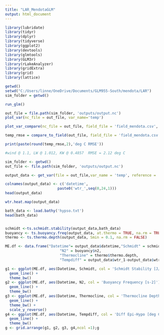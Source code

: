 ```yaml
---
title: "LAR_MendotaGLM"
output: html_document
---
```



```r
library(lubridate)
library(tidyr)
library(dplyr)
library(tidyverse)
library(ggplot2)
library(devtools)
library(glmtools)
library(GLM3r)
library(rLakeAnalyzer)
library(gridExtra)
library(grid)
library(lattice)
```



```r
getwd()
setwd("C:/Users/linne/OneDrive/Documents/GLM955-South/mendota/LAR")
sim_folder = getwd()

run_glm()

out_file = file.path(sim_folder, 'outputs/output.nc')
plot_var(nc_file = out_file, var_name='temp')

plot_var_compare(nc_file = out_file, field_file = 'field_mendota.csv', var_name = 'temp')

temp_rmse = compare_to_field(out_file, field_file = 'field_mendota.csv', metric='water.temperature', as_value=F)

print(paste(round(temp_rmse,2),'deg C RMSE'))

#wind @ 1.1, LW @ 1.012, KW @ 0.4857  RMSE = 2.12 deg C
```






```r
sim_folder <- getwd()
out_file <- file.path(sim_folder, 'outputs/output.nc')

output_data <- get_var(file = out_file,var_name = 'temp', reference = 'surface',z_out = seq(0,24,1))

colnames(output_data) <- c('datetime',
                        paste0('wtr_',seq(0,24,1)))
head(output_data)

wtr.heat.map(output_data)

bath_data <- load.bathy('hypso.txt')
head(bath_data)


schmidt <-ts.schmidt.stability(output_data,bath_data)
buoyancy <- ts.buoyancy.freq(output_data, at.thermo = TRUE, na.rm = TRUE)
thermo <- ts.thermo.depth(output_data, Smin = 0.1, na.rm = FALSE)

ME.df <- data.frame("Datetime"= output_data$datetime,"Schmidt" = schmidt$schmidt.stability, 
                         "N2" = buoyancy$n2, 
                         "Thermocline" = thermo$thermo.depth, 
                         "Tempdiff" = output_data$wtr_1-output_data$wtr_24)

g1 <- ggplot(ME.df, aes(Datetime, Schmidt, col = 'Schmidt Stability [J/m2]')) +
  geom_line() +
  theme_bw()
g2 <- ggplot(ME.df, aes(Datetime, N2, col = 'Buoyancy Frequency [s-2]')) +
  geom_line() +
  theme_bw()
g3 <- ggplot(ME.df, aes(Datetime, Thermocline, col = 'Thermocline Depth [m]')) +
  geom_line() +
  theme_bw() +
  scale_y_reverse()
g4 <- ggplot(ME.df, aes(Datetime, Tempdiff, col = 'Diff Epi-Hypo [deg C]')) +
  geom_line() +
  theme_bw()
g <- grid.arrange(g1, g2, g3, g4,ncol =1);g
```
